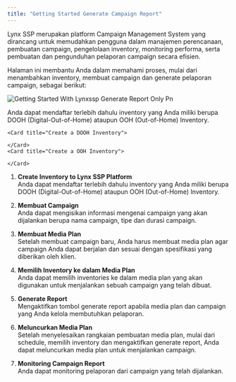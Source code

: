```yaml
---
title: "Getting Started Generate Campaign Report"
---
```


<p class="text-md text-justify">
Lynx SSP merupakan platform Campaign Management System yang dirancang untuk memudahkan pengguna dalam manajemen perencanaan, pembuatan campaign, pengelolaan inventory, monitoring performa, serta pembuatan dan pengunduhan pelaporan campaign secara efisien.

Halaman ini membantu Anda dalam memahami proses, mulai dari menambahkan inventory, membuat campaign dan generate pelaporan campaign, sebagai berikut:

</p>

![Getting Started With Lynxssp Generate Report Only Pn](/images/getting-started-with-lynxssp-generate-report-only.png)

<AccordionGroup>
  <Accordion title="Create Inventory to Lynx SSP Platform" icon="sparkles">
    Anda dapat mendaftar terlebih dahulu inventory yang Anda miliki berupa DOOH (Digital-Out-of-Home) ataupun OOH (Out-of-Home) Inventory.

    <Card title="Create a DOOH Inventory">
      
    </Card>
    <Card title="Create a OOH Inventory">
      
    </Card>
  </Accordion>
  <Accordion title="New Accordion" icon="sparkles">
    
  </Accordion>
</AccordionGroup>

1. **Create Inventory to Lynx SSP Platform**\
   Anda dapat mendaftar terlebih dahulu inventory yang Anda miliki berupa DOOH (Digital-Out-of-Home) ataupun OOH (Out-of-Home) Inventory.

   <Card title="Membuat DOOH (Digital-Out-of-Home) Inventory">
     
   </Card>
   <Card title="Membuat OOH (Out-of-Home) Inventory" iconType="regular">
     
   </Card>
   
2. **Membuat Campaign**\
Anda dapat mengisikan informasi mengenai campaign yang akan dijalankan berupa nama campaign, tipe dan durasi campaign.

3. **Membuat Media Plan**\
Setelah membuat campaign baru, Anda harus membuat media plan agar campaign Anda dapat berjalan dan sesuai dengan spesifikasi yang diberikan oleh klien.

4. **Memilih Inventory ke dalam Media Plan**\
Anda dapat memilih inventories ke dalam media plan yang akan digunakan untuk menjalankan sebuah campaign yang telah dibuat.

5. **Generate Report**\
Mengaktifkan tombol generate report apabila media plan dan campaign yang Anda kelola membutuhkan pelaporan.

6. **Meluncurkan Media Plan**\
Setelah menyelesaikan rangkaian pembuatan media plan, mulai dari schedule, memilih inventory dan mengaktifkan generate report, Anda dapat meluncurkan media plan untuk menjalankan campaign.


7. **Monitoring Campaign Report**\
Anda dapat monitoring pelaporan dari campaign yang telah dijalankan.

   <Card title="Download Pelaporan Campaign">
     
   </Card>
   <Card title="Membagikan Pelaporan Campaign">
     
   </Card>
   <Card title="Mengakses Pelaporan Campaign">
     
   </Card>